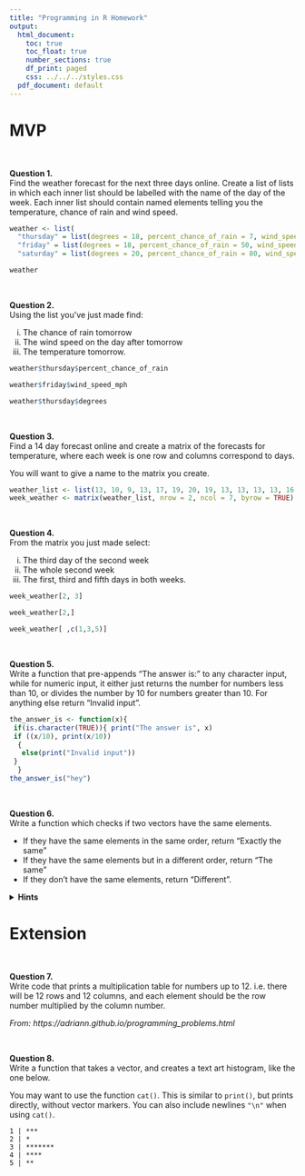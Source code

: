 ```yaml
---
title: "Programming in R Homework"
output:
  html_document:
    toc: true
    toc_float: true
    number_sections: true
    df_print: paged
    css: ../../../styles.css
  pdf_document: default
---
```


# MVP

<br> 

**Question 1.** \
Find the weather forecast for the next three days online. Create a list of lists in which each inner list should be labelled with the name of the day of the week. Each inner list should contain named elements telling you the temperature, chance of rain and wind speed.


```r
weather <- list(
  "thursday" = list(degrees = 18, percent_chance_of_rain = 7, wind_speed_mph = 4),
  "friday" = list(degrees = 18, percent_chance_of_rain = 50, wind_speed_mph = 8), 
  "saturday" = list(degrees = 20, percent_chance_of_rain = 80, wind_speed_mph = 7) )

weather
```

<br>

**Question 2.** \
Using the list you've just made find:

  i. The chance of rain tomorrow
  ii. The wind speed on the day after tomorrow
  iii. The temperature tomorrow.
```r
weather$thursday$percent_chance_of_rain

weather$friday$wind_speed_mph

weather$thursday$degrees
```

<br>

**Question 3.** \
Find a 14 day forecast online and create a matrix of the forecasts for temperature, where each week is one row and columns correspond to days.

You will want to give a name to the matrix you create.
```r
weather_list <- list(13, 10, 9, 13, 17, 19, 20, 19, 13, 13, 13, 13, 16, 19)
week_weather <- matrix(weather_list, nrow = 2, ncol = 7, byrow = TRUE)
```

<br>

**Question 4.** \
From the matrix you just made select:

  i. The third day of the second week
  ii. The whole second week
  iii. The first, third and fifth days in both weeks.
```r
week_weather[2, 3]

week_weather[2,]

week_weather[ ,c(1,3,5)]
```


<br>

**Question 5.** \
Write a function that pre-appends "The answer is: " to any character input, while for numeric input, it either just returns the number for numbers less than 10, or divides the number by 10 for numbers greater than 10. For anything else return "Invalid input".

```r
the_answer_is <- function(x){
 if(is.character(TRUE)){ print("The answer is", x)
 if ((x/10), print(x/10))    
  { 
   else(print("Invalid input"))
 }
  }
the_answer_is("hey")
```

<br>

**Question 6.** \
Write a function which checks if two vectors have the same elements. 

* If they have the same elements in the same order, return "Exactly the same"
* If they have the same elements but in a different order, return "The same"
* If they don't have the same elements, return "Different".


<details>
<summary>**Hints**</summary>
* You can check if two vectors have the same elements but in a different order by using `sort` to sort each vector first and then checking if they are equal.
* Have a look at the `all()` function
</details>
</blockquote>


# Extension

<br>

**Question 7.** \
Write code that prints a multiplication table for numbers up to 12. i.e. there will be 12 rows and 12 columns, and each element should be the row number multiplied by the column number.

*From: https://adriann.github.io/programming_problems.html*

<br>

**Question 8.** \
Write a function that takes a vector, and creates a text art histogram, like the one below.

You may want to use the function `cat()`. This is similar to `print()`, but prints directly, without vector markers. You can also include newlines `"\n"` when using `cat()`.

```
1 | ***
2 | *
3 | *******
4 | ****
5 | **
```


